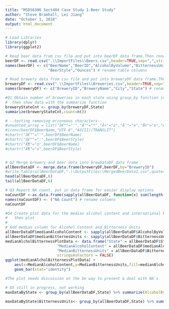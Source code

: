 ```yaml
---
title: "MSDS6306 Sect404 Case Study 1-Beer Study"
author: "Steve Bramhall, Lei Jiang"
date: "October 1, 2018"
output: html_document
---
```


```r
# Load Libraries
library(dplyr)
library(ggplot2)
```

```r
# Read beer data from csv file and put into beerDF data frame.Then rename columns to be more readable.
beerDF <- read.csv(".\\ImportFiles\\Beers.csv",header=TRUE,sep=",",stringsAsFactors = FALSE)
names(beerDF) <- c("BeerName","BeerID","AlcoholByVolume","BitternessUnits","BreweryID",
                   "BeerStyle","Ounces") # rename table columns

# Read brewery data from csv file and put into breweryDF data frame.Then rename columns to be more readable.
breweryDF <- read.csv(".\\ImportFiles\\Breweries.csv",header=TRUE,sep=",",stringsAsFactors = FALSE)
names(breweryDF) <- c("BreweryID","BreweryName","City","State") # rename table columns
```

```r
#Q1 Obtain number of breweries in each state using group_by function in library dplyr,
#  then show data with the summarize function
breweryStateCnt <- group_by(breweryDF,State)
summarize(breweryStateCnt,count=n())
```
```r
# --testing removing erroneous characters--
#unwanted_array = list("â€™"="'","Â°"="*","Ã¤"="a","Ã¨"="e","Ã©"="e","Ã�"="i","Ã¶"="o","Ã¼"="u","â„¢"="")
#iconv(beerDF$BeerName,"UTF-8","ASCII//TRANSLIT")
#chartr("â€™"="'",beerDF$BeerName)
#chartr("â€™"="'",beerDF$BeerStyle)
#chartr("Ã¶"="o",beerDF$BeerName)
#chartr("Ã¶"="o",beerDF$BeerStyle)


# Q2 Merge brewery and beer data into brewDataDF data frame
allBeerDataDF <- merge.data.frame(breweryDF,beerDF,by="BreweryID")
#write.table(allBeerDataDF,".\\OutputFiles\\MergedBeerData1.csv",quote=FALSE,sep=',',row.names=FALSE)
head(allBeerDataDF,6)
tail(allBeerDataDF,6)
```

```r
# Q3 Report NA count, put in data frame for easier display options
naCountDF <-as.data.frame(sapply(allBeerDataDF, function(x) sum(length(which(is.na(x))))))
names(naCountDF) <- ("NA Count") # rename columns
naCountDF
```

```r
#Q4 Create plot data for the median alcohol content and international bitterness unit for each state,
#   then plot
#
# Add median column for Alcohol Content and Bitterness Units
allBeerDataDF$medianAlcoholContent <- sapply(allBeerDataDF$AlcoholByVolume,median)
allBeerDataDF$medianBitternesUnits <- sapply(allBeerDataDF$BitternessUnits,median)
medianAlcholBitternessPlotData <- data.frame("State" = allBeerDataDF$State,
                       "MedianAlcoholContent" = allBeerDataDF$medianAlcoholContent,
                       "MedianBitternessUnits" = allBeerDataDF$BitternessUnits,
                       stringsAsFactors = FALSE)
ggplot(medianAlcholBitternessPlotData) +    
    aes(x=MedianAlcoholContent,y=MedianBitternessUnits,fill=medianAlcholBitternessPlotData$State) +   
    geom_bar(stat="identity") 

#The plot needs discussion on the be way to present & deal with NA's

```

```r
# Q5 still in progress, not working
maxDataByState <- group_by(allBeerDataDF,State) %>% summarize(AlcoholByVolume=max(AlcoholByVolume,na.rm=TRUE))

maxDataByState$BitternessUnits<- group_by(allBeerDataDF,State) %>% summarize(BitternessUnits=max(BitternessUnits,na.rm=TRUE))

```

